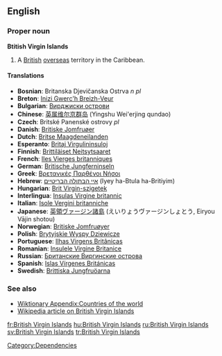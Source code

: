 ==English==
{{wikipedia}}

===Proper noun===
'''Btitish Virgin Islands'''
# A [[British]] [[overseas]] territory in the Caribbean. 

====Translations====

*'''Bosnian''': Britanska Djevičanska Ostrva ''n pl''
*'''Breton''': [[Inizi Gwerc'h Breizh-Veur]]
*'''Bulgarian''': [[Вирджиски острови]]
*'''Chinese''': [[英属维尔京群岛]] (Yingshu Wei'erjing qundao)
*'''Czech''': Britské Panenské ostrovy  ''pl''
*'''Danish''': [[Britiske Jomfruøer]]
*'''Dutch''': [[Britse Maagdeneilanden]]
*'''Esperanto''': [[Britaj Virgulininsuloj]]
*'''Finnish''': [[Brittiläiset Neitsytsaaret]]
*'''French''': [[Iles Vierges britanniques]]
*'''German''': [[Britische Jungferninseln]]
*'''Greek''': [[Βρετανικές Παρθένοι Νήσοι]]
*'''Hebrew''': [[איי הבתולה הבריטיים]] (Iyey ha-Btula ha-Britiyim)
*'''Hungarian''': [[Brit Virgin-szigetek]]
*'''Interlingua''': [[Insulas Virgine britannic]]
*'''Italian''': [[Isole Vergini britanniche]]
*'''Japanese''': [[英領ヴァージン諸島]] (えいりょうヴァージンしょとう, Eiryou Vājin shotou)
*'''Norwegian''': [[Britiske Jomfruøyer]]
*'''Polish''': [[Brytyjskie Wyspy Dziewicze]]
*'''Portuguese''': [[Ilhas Virgens Britânicas]]
*'''Romanian''': [[Insulele Virgine Britanice]]
*'''Russian''': [[Бритaнскиe Виргинские острова]]
*'''Spanish''': [[Islas Vírgenes Británicas]]
*'''Swedish''': [[Brittiska Jungfruöarna]]

===See also===
*[[Wiktionary Appendix:Countries of the world]]
*[[w:British Virgin Islands|Wikipedia article on British Virgin Islands]]

[[Category:Dependencies]]

[[fr:British Virgin Islands]]
[[hu:British Virgin Islands]]
[[ru:British Virgin Islands]]
[[sv:British Virgin Islands]]
[[tr:British Virgin Islands]]